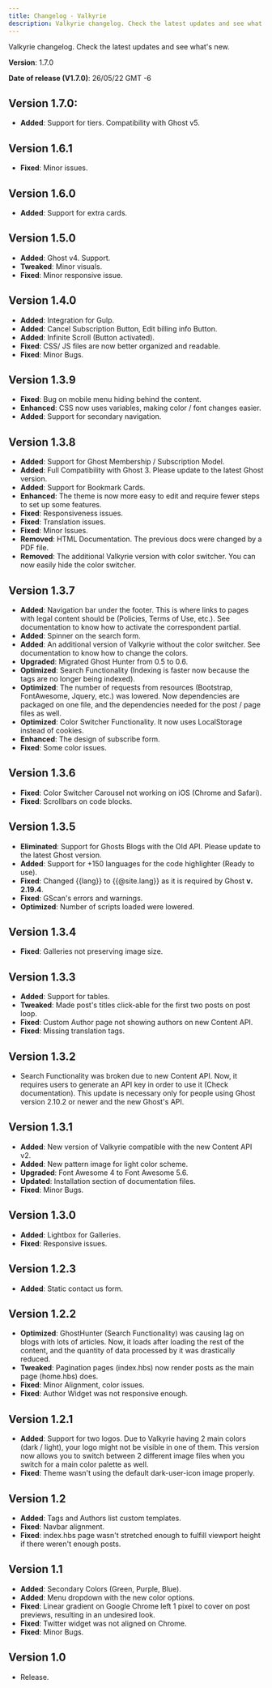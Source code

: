 ```yaml
---
title: Changelog - Valkyrie
description: Valkyrie changelog. Check the latest updates and see what's new.
---
```


Valkyrie changelog. Check the latest updates and see what's new.

**Version**: 1.7.0

**Date of release (V1.7.0)**: 26/05/22 GMT -6

## Version 1.7.0:

- **Added**: Support for tiers. Compatibility with Ghost v5.

## Version 1.6.1

- **Fixed**: Minor issues.

## Version 1.6.0

- **Added**: Support for extra cards.

## Version 1.5.0

- **Added**: Ghost v4. Support.
- **Tweaked**: Minor visuals.
- **Fixed**: Minor responsive issue.

## Version 1.4.0

- **Added**: Integration for Gulp.
- **Added**: Cancel Subscription Button, Edit billing info Button.
- **Added**: Infinite Scroll (Button activated).
- **Fixed**: CSS/ JS files are now better organized and readable.
- **Fixed**: Minor Bugs.

## Version 1.3.9

- **Fixed**: Bug on mobile menu hiding behind the content.
- **Enhanced**: CSS now uses variables, making color / font changes easier.
- **Added**: Support for secondary navigation.

## Version 1.3.8

- **Added**: Support for Ghost Membership / Subscription Model.
- **Added**: Full Compatibility with Ghost 3. Please update to the latest Ghost version.
- **Added**: Support for Bookmark Cards.
- **Enhanced**: The theme is now more easy to edit and require fewer steps to set up some features.
- **Fixed**: Responsiveness issues.
- **Fixed**: Translation issues.
- **Fixed**: Minor Issues.
- **Removed**: HTML Documentation. The previous docs were changed by a PDF file.
- **Removed**: The additional Valkyrie version with color switcher. You can now easily hide the color switcher.

## Version 1.3.7

- **Added**: Navigation bar under the footer. This is where links to pages with legal content should be (Policies, Terms of Use, etc.). See documentation to know how to activate the correspondent partial.
- **Added**: Spinner on the search form.
- **Added**: An additional version of Valkyrie without the color switcher. See documentation to know how to change the colors.
- **Upgraded**: Migrated Ghost Hunter from 0.5 to 0.6.
- **Optimized**: Search Functionality (Indexing is faster now because the tags are no longer being indexed).
- **Optimized**: The number of requests from resources (Bootstrap, FontAwesome, Jquery, etc.) was lowered. Now dependencies are packaged on one file, and the dependencies needed for the post / page files as well.
- **Optimized**: Color Switcher Functionality. It now uses LocalStorage instead of cookies.
- **Enhanced**: The design of subscribe form.
- **Fixed**: Some color issues.

## Version 1.3.6

- **Fixed**: Color Switcher Carousel not working on iOS (Chrome and Safari).
- **Fixed**: Scrollbars on code blocks.

## Version 1.3.5

- **Eliminated**: Support for Ghosts Blogs with the Old API. Please update to the latest Ghost version.
- **Added**: Support for +150 languages for the code highlighter (Ready to use).
- **Fixed**: Changed {{lang}} to {{@site.lang}} as it is required by Ghost **v. 2.19.4**.
- **Fixed**: GScan's errors and warnings.
- **Optimized**: Number of scripts loaded were lowered.

## Version 1.3.4

- **Fixed**: Galleries not preserving image size.

## Version 1.3.3

- **Added**: Support for tables.
- **Tweaked**: Made post's titles click-able for the first two posts on post loop.
- **Fixed**: Custom Author page not showing authors on new Content API.
- **Fixed**: Missing translation tags.

## Version 1.3.2

- Search Functionality was broken due to new Content API. Now, it requires users to generate an API key in order to use it (Check documentation). This update is necessary only for people using Ghost version 2.10.2 or newer and the new Ghost's API.

## Version 1.3.1

- **Added**: New version of Valkyrie compatible with the new Content API v2.
- **Added**: New pattern image for light color scheme.
- **Upgraded**: Font Awesome 4 to Font Awesome 5.6.
- **Updated**: Installation section of documentation files.
- **Fixed**: Minor Bugs.

## Version 1.3.0

- **Added**: Lightbox for Galleries.
- **Fixed**: Responsive issues.

## Version 1.2.3

- **Added**: Static contact us form.

## Version 1.2.2

- **Optimized**: GhostHunter (Search Functionality) was causing lag on blogs with lots of articles. Now, it loads after loading the rest of the content, and the quantity of data processed by it was drastically reduced.
- **Tweaked**: Pagination pages (index.hbs) now render posts as the main page (home.hbs) does.
- **Fixed**: Minor Alignment, color issues.
- **Fixed**: Author Widget was not responsive enough.

## Version 1.2.1

- **Added**: Support for two logos. Due to Valkyrie having 2 main colors (dark / light), your logo might not be visible in one of them. This version now allows you to switch between 2 different image files when you switch for a main color palette as well.
- **Fixed**: Theme wasn't using the default dark-user-icon image properly.

## Version 1.2

- **Added**: Tags and Authors list custom templates.
- **Fixed**: Navbar alignment.
- **Fixed**: index.hbs page wasn't stretched enough to fulfill viewport height if there weren't enough posts.

## Version 1.1

- **Added**: Secondary Colors (Green, Purple, Blue).
- **Added**: Menu dropdown with the new color options.
- **Fixed**: Linear gradient on Google Chrome left 1 pixel to cover on post previews, resulting in an undesired look.
- **Fixed**: Twitter widget was not aligned on Chrome.
- **Fixed**: Minor Bugs.

## Version 1.0

- Release.
